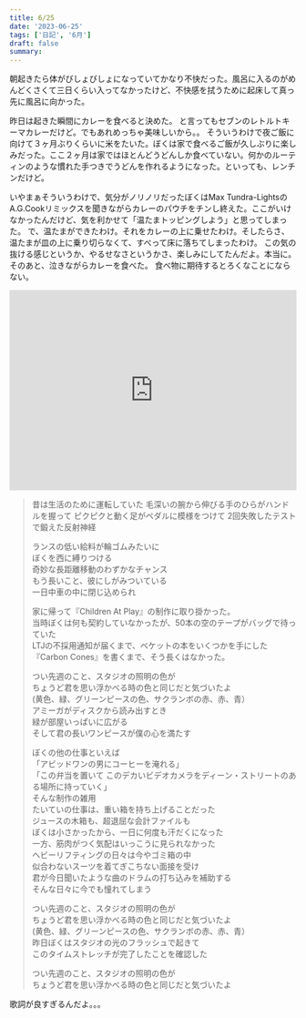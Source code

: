 ```yaml
---
title: 6/25
date: '2023-06-25'
tags: ['日記', '6月']
draft: false
summary: 
---
```


朝起きたら体がびしょびしょになっていてかなり不快だった。風呂に入るのがめんどくさくて三日くらい入ってなかったけど、不快感を拭うために起床して真っ先に風呂に向かった。

昨日は起きた瞬間にカレーを食べると決めた。
と言ってもセブンのレトルトキーマカレーだけど。でもあれめっちゃ美味しいから。。
そういうわけで夜ご飯に向けて３ヶ月ぶりくらいに米をたいた。ぼくは家で食べるご飯が久しぶりに楽しみだった。ここ２ヶ月は家ではほとんどうどんしか食べていない。何かのルーティンのような慣れた手つきでうどんを作れるようになった。といっても、レンチンだけど。

いやまぁそういうわけで、気分がノリノリだったぼくはMax Tundra-LightsのA.G.Cookリミックスを聞きながらカレーのパウチをチンし終えた。ここがいけなかったんだけど、気を利かせて「温たまトッピングしよう」と思ってしまった。
で、温たまができたわけ。それをカレーの上に乗せたわけ。そしたらさ、温たまが皿の上に乗り切らなくて、すべって床に落ちてしまったわけ。
この気の抜ける感じというか、やるせなさというかさ、楽しみにしてたんだよ。本当に。
そのあと、泣きながらカレーを食べた。
食べ物に期待するとろくなことにならない。

<iframe  src="https://open.spotify.com/embed/track/6b7nVxSTfrox7F9rfjAkXC?utm_source=generator" width="100%" height="352" frameBorder="0" allowfullscreen="" allow="autoplay; clipboard-write; encrypted-media; fullscreen; picture-in-picture" loading="lazy"></iframe>


<blockquote class="border-l-4 border-gray-500 italic my-4 pl-4">
昔は生活のために運転していた  
毛深いの腕から伸びる手のひらがハンドルを握って  
ピクピクと動く足がペダルに模様をつけて  
2回失敗したテストで鍛えた反射神経  
  
ランスの低い給料が輪ゴムみたいに  
ぼくを西に縛りつける  
奇妙な長距離移動のわずかなチャンス   
もう長いこと、彼にしがみついている  
一日中車の中に閉じ込められ  
  
家に帰って『Children At Play』の制作に取り掛かった。  
当時ぼくは何も契約していなかったが、50本の空のテープがバッグで待っていた  
LTJの不採用通知が届くまで、ベケットの本をいくつかを手にした  
『Carbon Cones』を書くまで、そう長くはなかった。  
  
つい先週のこと、スタジオの照明の色が  
ちょうど君を思い浮かべる時の色と同じだと気づいたよ  
(黄色、緑、グリーンピースの色、サクランボの赤、赤、青）  
アミーガがディスクから読み出すとき  
緑が部屋いっぱいに広がる  
そして君の長いワンピースが僕の心を満たす  
  
  
ぼくの他の仕事といえば  
「アビッドワンの男にコーヒーを淹れる」  
「この弁当を置いて このデカいビデオカメラをディーン・ストリートのある場所に持っていく」  
そんな制作の雑用  
たいていの仕事は、重い箱を持ち上げることだった  
ジュースの木箱も、超退屈な会計ファイルも  
ぼくは小さかったから、一日に何度も汗だくになった  
一方、筋肉がつく気配はいっこうに見られなかった  
ヘビーリフティングの日々は今やゴミ箱の中  
似合わないスーツを着てぎこちない面接を受け  
君が今日聞いたような曲のドラムの打ち込みを補助する  
そんな日々に今でも憧れてしまう  
  
つい先週のこと、スタジオの照明の色が  
ちょうど君を思い浮かべる時の色と同じだと気づいたよ  
(黄色、緑、グリーンピースの色、サクランボの赤、赤、青）  
昨日ぼくはスタジオの光のフラッシュで起きて  
このタイムストレッチが完了したことを確認した  
  
つい先週のこと、スタジオの照明の色が  
ちょうど君を思い浮かべる時の色と同じだと気づいたよ  
</blockquote>
  
歌詞が良すぎるんだよ。。。